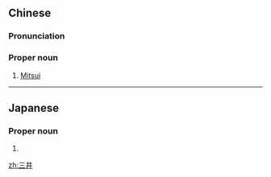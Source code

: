==Chinese==
{{zh-forms}}

===Pronunciation===
{{zh-pron
|m=Sānjǐng
|c=saam1 zeng2
|cat=pn
}}

===Proper noun===
{{zh-proper noun}}

# [[Mitsui]] {{gloss|Japanese surname, company}}

----

==Japanese==
{{ja-kanjitab|みつ|い}}

===Proper noun===
{{ja-pos|みつい|proper}}

# {{surname|lang=ja|sort=みつい}}

[[zh:三井]]